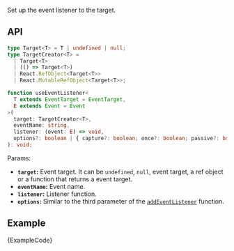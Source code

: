 
Set up the event listener to the target.

## API

```ts
type Target<T> = T | undefined | null;
type TargetCreator<T> =
  | Target<T>
  | (() => Target<T>)
  | React.RefObject<Target<T>>
  | React.MutableRefObject<Target<T>>;

function useEventListener<
  T extends EventTarget = EventTarget,
  E extends Event = Event
>(
  target: TargetCreator<T>,
  eventName: string,
  listener: (event: E) => void,
  options?: boolean | { capture?: boolean; once?: boolean; passive?: boolean }
): void;
```

Params:

- **`target`:** Event target. It can be `undefined`, `null`, event target, a ref object or a function that returns a event target.
- **`eventName`:** Event name.
- **`listener`:** Listener function.
- **`options`:** Similar to the third parameter of the [`addEventListener`](https://developer.mozilla.org/en-US/docs/Web/API/EventTarget/addEventListener) function.

## Example

<ExampleBlock>
  <Example />
</ExampleBlock>
<CodeBlock language="tsx">{ExampleCode}</CodeBlock>
